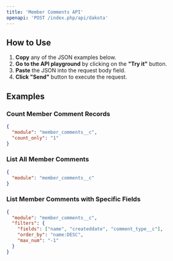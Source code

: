 ```yaml
---
title: 'Member Comments API'
openapi: 'POST /index.php/api/dakota'
---
```


## How to Use

1. **Copy** any of the JSON examples below.
2. **Go to the API playground** by clicking on the **"Try it"** button.
3. **Paste** the JSON into the request body field.
4. **Click "Send"** button to execute the request.

## Examples

### Count Member Comment Records
```json
{
  "module": "member_comments__c",
  "count_only": "1"
}
```

### List All Member Comments
```json
{
  "module": "member_comments__c"
}
```

### List Member Comments with Specific Fields
```json
{
  "module": "member_comments__c",
  "filters": {
    "fields": ["name", "createddate", "comment_type__c"],
    "order_by": "name:DESC",
    "max_num": "-1"
  }
}
``` 
